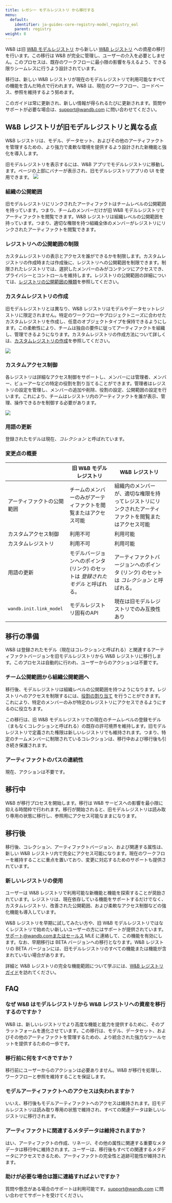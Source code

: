 ```yaml
---
title: レガシー モデルレジストリ から移行する
menu:
  default:
    identifier: ja-guides-core-registry-model_registry_eol
    parent: registry
weight: 8
---
```


W&B は旧 [W&B モデルレジストリ](/ja/guides/core/registry/model_registry/) から新しい [W&B レジストリ](/ja/./) への資産の移行を行います。この移行は W&B が完全に管理し、ユーザーの介入を必要としません。このプロセスは、既存のワークフローに最小限の影響を与えるよう、できる限りシームレスに行うよう設計されています。

移行は、新しい W&B レジストリが現在のモデルレジストリで利用可能なすべての機能を含んだ時点で行われます。W&B は、現在のワークフロー、コードベース、参照を維持するよう努めます。

このガイドは常に更新され、新しい情報が得られるたびに更新されます。質問やサポートが必要な場合は、support@wandb.com に問い合わせてください。

## W&B レジストリが旧モデルレジストリと異なる点

W&B レジストリは、モデル、データセット、およびその他のアーティファクトを管理するための、より強力で柔軟な環境を提供するよう設計された新機能と強化を導入します。

<Note>
旧モデルレジストリを表示するには、W&B アプリでモデルレジストリに移動します。ページの上部にバナーが表示され、旧モデルレジストリアプリの UI を使用できます。

<Frame>
    <img src="/images/registry/nav_to_old_model_reg.gif"  />
</Frame>
</Note>

### 組織の公開範囲
旧モデルレジストリにリンクされたアーティファクトはチームレベルの公開範囲を持っています。つまり、チームのメンバーだけが旧 W&B モデルレジストリでアーティファクトを閲覧できます。W&B レジストリは組織レベルの公開範囲を持っています。つまり、適切な権限を持つ組織全体のメンバーがレジストリにリンクされたアーティファクトを閲覧できます。

### レジストリへの公開範囲の制限
カスタムレジストリの表示とアクセスを誰ができるかを制限します。カスタムレジストリの作成時または作成後に、レジストリへの公開範囲を制限できます。制限されたレジストリでは、選択したメンバーのみがコンテンツにアクセスでき、プライバシーとコントロールを維持します。レジストリの公開範囲の詳細については、[レジストリの公開範囲の種類](/ja/guides/core/registry/configure_registry/#registry-visibility-types)を参照してください。

### カスタムレジストリの作成
旧モデルレジストリとは異なり、W&B レジストリはモデルやデータセットレジストリに限定されません。特定のワークフローやプロジェクトニーズに合わせたカスタムレジストリを作成し、任意のオブジェクトタイプを保持できるようにします。この柔軟性により、チームは独自の要件に従ってアーティファクトを組織し、管理できるようになります。カスタムレジストリの作成方法について詳しくは、[カスタムレジストリの作成](/ja/guides/core/registry/model_registry_eol/#%E3%82%AB%E3%82%B9%E3%82%BF%E3%83%A0%E3%83%AC%E3%82%B8%E3%82%B9%E3%83%88%E3%83%AA%E3%81%AE%E4%BD%9C%E6%88%90)を参照してください。

<Frame>
    <img src="/images/registry/mode_reg_eol.png"  />
</Frame>

### カスタムアクセス制御
各レジストリは詳細なアクセス制御をサポートし、メンバーには管理者、メンバー、ビューアーなどの特定の役割を割り当てることができます。管理者はレジストリの設定を管理し、メンバーの追加や削除、役割の設定、公開範囲の設定を行います。これにより、チームはレジストリ内のアーティファクトを誰が表示、管理、操作できるかを制御する必要があります。

<Frame>
    <img src="/images/registry/registry_access_control.png"  />
</Frame>

### 用語の更新
登録されたモデルは現在、*コレクション* と呼ばれています。

### 変更点の概要

|               | 旧 W&B モデルレジストリ | W&B レジストリ |
| -----         | ----- | ----- |
| アーティファクトの公開範囲| チームのメンバーのみがアーティファクトを閲覧またはアクセス可能 | 組織内のメンバーが、適切な権限を持ってレジストリにリンクされたアーティファクトを閲覧またはアクセス可能  |
| カスタムアクセス制御 | 利用不可 | 利用可能 |
| カスタムレジストリ | 利用不可 | 利用可能 |
| 用語の更新 | モデルバージョンへのポインタ (リンク) のセットは *登録されたモデル* と呼ばれる。 | アーティファクトバージョンへのポインタ (リンク) のセットは *コレクション* と呼ばれる。 | 
| `wandb.init.link_model` | モデルレジストリ固有のAPI | 現在は旧モデルレジストリでのみ互換性あり |

## 移行の準備

W&B は登録されたモデル（現在はコレクションと呼ばれる）と関連するアーティファクトバージョンを旧モデルレジストリから W&B レジストリに移行します。このプロセスは自動的に行われ、ユーザーからのアクションは不要です。

### チーム公開範囲から組織公開範囲へ

移行後、モデルレジストリは組織レベルの公開範囲を持つようになります。レジストリへのアクセスを制限するには、[役割の割り当て](/ja/guides/core/registry/configure_registry/) を行うことができます。これにより、特定のメンバーのみが特定のレジストリにアクセスできるようにするのに役立ちます。

この移行は、旧 W&B モデルレジストリでの現在のチームレベルの登録モデル（まもなくコレクションと呼ばれる）の既存の許可境界を維持します。旧モデルレジストリで定義された権限は新しいレジストリでも維持されます。つまり、特定のチームメンバーに制限されているコレクションは、移行中および移行後も引き続き保護されます。

### アーティファクトのパスの連続性

現在、アクションは不要です。

## 移行中

W&B が移行プロセスを開始します。移行は W&B サービスへの影響を最小限に抑える時間枠で行われます。移行が開始されると、旧モデルレジストリは読み取り専用の状態に移行し、参照用にアクセス可能なままになります。

## 移行後

移行後、コレクション、アーティファクトバージョン、および関連する属性は、新しい W&B レジストリ内で完全にアクセス可能になります。現在のワークフローを維持することに重点を置いており、変更に対応するためのサポートも提供されています。

### 新しいレジストリの使用

ユーザーは W&B レジストリで利用可能な新機能と機能を探索することが奨励されています。レジストリは、現在依存している機能をサポートするだけでなく、カスタムレジストリ、改善された公開範囲、および柔軟なアクセス制御などの強化機能も導入しています。

W&B レジストリを早期に試してみたい方や、旧 W&B モデルレジストリではなくレジストリで始めたい新しいユーザーの方にはサポートが提供されています。サポート@wandb.comまたはセールス MLE に連絡して、この機能を有効にします。なお、早期移行は BETA バージョンへの移行となります。W&B レジストリの BETA バージョンには、旧モデルレジストリのすべての機能または機能が含まれていない場合があります。

詳細と W&B レジストリの完全な機能範囲について学ぶには、[W&B レジストリガイド](/ja/./)を訪れてください。

## FAQ

### なぜ W&B はモデルレジストリから W&B レジストリへの資産を移行するのですか？

W&B は、新しいレジストリでより高度な機能と能力を提供するために、そのプラットフォームを進化させています。この移行は、モデル、データセット、およびその他のアーティファクトを管理するための、より統合された強力なツールセットを提供するための一歩です。

### 移行前に何をすべきですか？

移行前にユーザーからのアクションは必要ありません。W&B が移行を処理し、ワークフローと参照を維持することを保証します。

### モデルアーティファクトへのアクセスは失われますか？

いいえ、移行後もモデルアーティファクトへのアクセスは維持されます。旧モデルレジストリは読み取り専用の状態で維持され、すべての関連データは新しいレジストリに移行されます。

### アーティファクトに関連するメタデータは維持されますか？

はい、アーティファクトの作成、リネージ、その他の属性に関連する重要なメタデータは移行中に維持されます。ユーザーは、移行後もすべての関連するメタデータにアクセスできるため、アーティファクトの完全性と追跡可能性が維持されます。

### 助けが必要な場合は誰に連絡すればよいですか？

質問や懸念がある場合のサポートは利用可能です。support@wandb.com に問い合わせてサポートを受けてください。